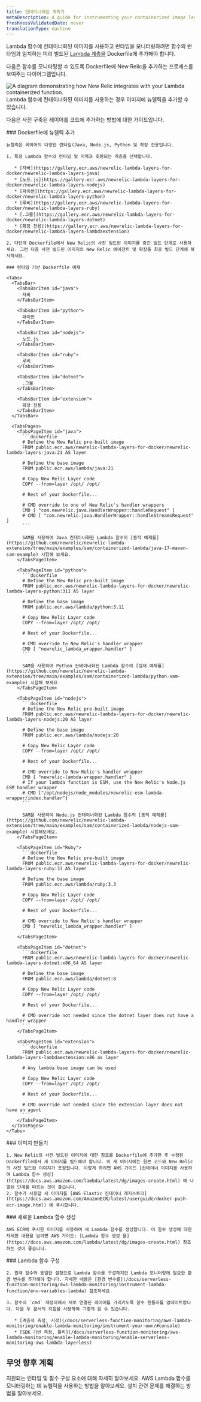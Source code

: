 ```yaml
---
title: 컨테이너화된 계측기
metaDescription: A guide for instrumenting your containerized image layer with New Relic.
freshnessValidatedDate: never
translationType: machine
---
```


Lambda 함수에 컨테이너화된 이미지를 사용하고 런타임을 모니터링하려면 함수의 런타임과 일치하는 미리 빌드된 [Lambda 계층을](https://gallery.ecr.aws/newrelic-lambda-layers-for-docker?page=1) Dockerfile에 추가해야 합니다.

다음은 함수를 모니터링할 수 있도록 Dockerfile에 New Relic을 추가하는 프로세스를 보여주는 다이어그램입니다.

<img title="containerized images " alt="A diagram demonstrating how New Relic integrates with your Lambda containerized function." src="/images/serverless_diagram_containerized-images-with-lambda.webp" />

<figcaption>
  Lambda 함수에 컨테이너화된 이미지를 사용하는 경우 이미지에 뉴렐릭을 추가할 수 있습니다.
</figcaption>

다음은 사전 구축된 레이어를 코드에 추가하는 방법에 대한 가이드입니다.

<Steps>
  <Step>
    ### Dockerfile에 뉴렐릭 추가

    뉴렐릭은 레이어의 다양한 런타임(Java, Node.js, Python 및 확장 전용입니다.

    1. 특정 Lambda 함수의 런타임 및 지역과 호환되는 계층을 선택합니다.

       * [자바](https://gallery.ecr.aws/newrelic-lambda-layers-for-docker/newrelic-lambda-layers-java)
       * [노드.js](https://gallery.ecr.aws/newrelic-lambda-layers-for-docker/newrelic-lambda-layers-nodejs)
       * [파이썬](https://gallery.ecr.aws/newrelic-lambda-layers-for-docker/newrelic-lambda-layers-python)
       * [루비](https://gallery.ecr.aws/newrelic-lambda-layers-for-docker/newrelic-lambda-layers-ruby)
       * [.그물](https://gallery.ecr.aws/newrelic-lambda-layers-for-docker/newrelic-lambda-layers-dotnet)
       * [확장 전용](https://gallery.ecr.aws/newrelic-lambda-layers-for-docker/newrelic-lambda-layers-lambdaextension)

    2. 다단계 Dockerfile에서 New Relic의 사전 빌드된 이미지를 중간 빌드 단계로 사용하세요. 그런 다음 사전 빌드된 이미지의 New Relic 에이전트 및 확장을 최종 빌드 단계에 복사하세요.

    ### 런타임 기반 Dockerfile 예제

    <Tabs>
      <TabsBar>
        <TabsBarItem id="java">
          자바
        </TabsBarItem>

        <TabsBarItem id="python">
          파이썬
        </TabsBarItem>

        <TabsBarItem id="nodejs">
          노드.js
        </TabsBarItem>

        <TabsBarItem id="ruby">
          루비
        </TabsBarItem>

        <TabsBarItem id="dotnet">
          .그물
        </TabsBarItem>

        <TabsBarItem id="extension">
          확장 전용
        </TabsBarItem>
      </TabsBar>

      <TabsPages>
        <TabsPageItem id="java">
          ```dockerfile
          # Define the New Relic pre-built image
          FROM public.ecr.aws/newrelic-lambda-layers-for-docker/newrelic-lambda-layers-java:21 AS layer

          # Define the base image
          FROM public.ecr.aws/lambda/java:21

          # Copy New Relic Layer code
          COPY --from=layer /opt/ /opt/

          # Rest of your Dockerfile...

          # CMD override to one of New Relic's handler wrappers
          CMD [ "com.newrelic.java.HandlerWrapper::handleRequest" ]
          # CMD [ "com.newrelic.java.HandlerWrapper::handleStreamsRequest" ]
          ```

          SAM을 사용하여 Java 컨테이너화된 Lambda 함수의 [동작 예제를](https://github.com/newrelic/newrelic-lambda-extension/tree/main/examples/sam/containerized-lambda/java-17-maven-sam-example) 시험해 보세요.
        </TabsPageItem>

        <TabsPageItem id="python">
          ```dockerfile
          # Define the New Relic pre-built image
          FROM public.ecr.aws/newrelic-lambda-layers-for-docker/newrelic-lambda-layers-python:311 AS layer

          # Define the base image
          FROM public.ecr.aws/lambda/python:3.11

          # Copy New Relic Layer code
          COPY --from=layer /opt/ /opt/

          # Rest of your Dockerfile...

          # CMD override to New Relic's handler wrapper
          CMD [ "newrelic_lambda_wrapper.handler" ]
          ```

          SAM을 사용하여 Python 컨테이너화된 Lambda 함수의 [실제 예제를](https://github.com/newrelic/newrelic-lambda-extension/tree/main/examples/sam/containerized-lambda/python-sam-example) 시험해 보세요.
        </TabsPageItem>

        <TabsPageItem id="nodejs">
          ```dockerfile
          # Define the New Relic pre-built image
          FROM public.ecr.aws/newrelic-lambda-layers-for-docker/newrelic-lambda-layers-nodejs:20 AS layer

          # Define the base image
          FROM public.ecr.aws/lambda/nodejs:20

          # Copy New Relic Layer code
          COPY --from=layer /opt/ /opt/

          # Rest of your Dockerfile...

          # CMD override to New Relic's handler wrapper
          CMD [ "newrelic-lambda-wrapper.handler" ]
          # If your lambda function is ESM, use the New Relic's Node.js ESM handler wrapper
          # CMD ["/opt/nodejs/node_modules/newrelic-esm-lambda-wrapper/index.handler"]
          ```

          SAM을 사용하여 Node.js 컨테이너화된 Lambda 함수의 [동작 예제를](https://github.com/newrelic/newrelic-lambda-extension/tree/main/examples/sam/containerized-lambda/nodejs-sam-example) 시험해보세요.
        </TabsPageItem>

        <TabsPageItem id="Ruby">
          ```dockerfile
          # Define the New Relic pre-built image
          FROM public.ecr.aws/newrelic-lambda-layers-for-docker/newrelic-lambda-layers-ruby:33 AS layer

          # Define the base image
          FROM public.ecr.aws/lambda/ruby:3.3

          # Copy New Relic Layer code
          COPY --from=layer /opt/ /opt/

          # Rest of your Dockerfile...

          # CMD override to New Relic's handler wrapper
          CMD [ "newrelic_lambda_wrapper.handler" ]
          ```
        </TabsPageItem>

        <TabsPageItem id="dotnet">
          ```dockerfile
          FROM public.ecr.aws/newrelic-lambda-layers-for-docker/newrelic-lambda-layers-dotnet:x86_64 AS layer

          # Define the base image
          FROM public.ecr.aws/lambda/dotnet:8

          # Copy New Relic Layer code
          COPY --from=layer /opt/ /opt/

          # Rest of your Dockerfile...

          # CMD override not needed since the dotnet layer does not have a handler wrapper
          ```
        </TabsPageItem>

        <TabsPageItem id="extension">
          ```dockerfile
          FROM public.ecr.aws/newrelic-lambda-layers-for-docker/newrelic-lambda-layers-lambdaextension:x86 as layer

          # Any lambda base image can be used

          # Copy New Relic Layer code
          COPY --from=layer /opt/ /opt/

          # Rest of your Dockerfile...

          # CMD override not needed since the extension layer does not have an agent
          ```
        </TabsPageItem>
      </TabsPages>
    </Tabs>
  </Step>

  <Step>
    ### 이미지 만들기

    1. New Relic의 사전 빌드된 이미지에 대한 참조를 Dockerfile에 추가한 후 수정된 Dockerfile에서 새 이미지를 빌드해야 합니다. 이 새 이미지에는 원본 코드와 New Relic의 사전 빌드된 이미지가 포함됩니다. 이렇게 하려면 AWS 가이드 [컨테이너 이미지를 사용하여 Lambda 함수 생성](https://docs.aws.amazon.com/lambda/latest/dg/images-create.html) 에 나열된 단계를 따르는 것이 좋습니다.
    2. 함수가 사용할 새 이미지를 [AWS Elastic 컨테이너 레지스트리](https://docs.aws.amazon.com/AmazonECR/latest/userguide/docker-push-ecr-image.html) 에 푸시합니다.
  </Step>

  <Step>
    ### 새로운 Lambda 함수 생성

    AWS ECR에 푸시한 이미지를 사용하여 새 Lambda 함수를 생성합니다. 이 함수 생성에 대한 자세한 내용을 보려면 AWS 가이드: [Lambda 함수 생성 을](https://docs.aws.amazon.com/lambda/latest/dg/images-create.html) 참조하는 것이 좋습니다.
  </Step>

  <Step>
    ### Lambda 함수 구성

    2. 원래 함수와 동일한 설정으로 Lambda 함수를 구성하지만 Lambda 모니터링에 필요한 환경 변수를 추가해야 합니다. 자세한 내용은 [환경 변수를](/docs/serverless-function-monitoring/aws-lambda-monitoring/instrument-lambda-function/env-variables-lambda) 참조하세요.

    3. 함수의 `cmd` 재정의에서 새로 연결된 레이어를 가리키도록 함수 핸들러를 업데이트합니다. 다음 두 문서의 지침을 사용하여 그렇게 할 수 있습니다.

       * [계층적 측정, 시각](/docs/serverless-function-monitoring/aws-lambda-monitoring/enable-lambda-monitoring/instrument-your-own/#console)
       * [SDK 기반 측정, 물리](/docs/serverless-function-monitoring/aws-lambda-monitoring/enable-lambda-monitoring/enable-serverless-monitoring-aws-lambda-layerless)
  </Step>
</Steps>

## 무엇 향후 계획

<DocTiles>
  <DocTile title="Compatibility and requirement" path="/docs/serverless-function-monitoring/aws-lambda-monitoring/instrument-lambda-function/compatibility-requirement-lambda-monitoring">지원되는 런타임 및 필수 구성 요소에 대해 자세히 알아보세요.</DocTile> <DocTile title="Data and UI" path="/docs/serverless-function-monitoring/aws-lambda-monitoring/ui-data/understand-lambda-monitoring-ui/">AWS Lambda 함수를 모니터링하는 데 뉴렐릭을 사용하는 방법을 알아보세요.</DocTile> <DocTile title="Troubleshooting" path="/docs/serverless-function-monitoring/aws-lambda-monitoring/troubleshooting">설치 관련 문제를 해결하는 방법을 알아보세요.</DocTile>
</DocTiles>